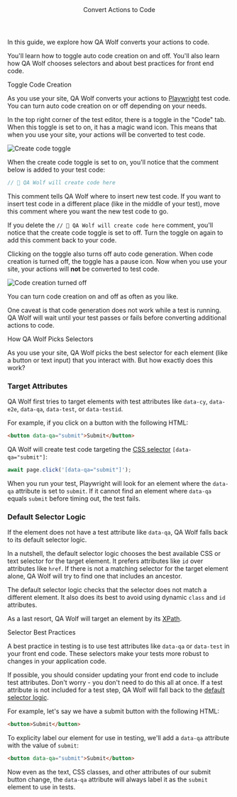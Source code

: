 
<Layout>

<Header>Convert Actions to Code</Header>

In this guide, we explore how QA Wolf converts your actions to code.

You'll learn how to toggle auto code creation on and off. You'll also learn how QA Wolf chooses selectors and about best practices for front end code.

<SubHeader>Toggle Code Creation</SubHeader>

As you use your site, QA Wolf converts your actions to <a href="https://playwright.dev/docs/core-concepts" target="_blank">Playwright</a> test code. You can turn auto code creation on or off depending on your needs.

In the top right corner of the test editor, there is a toggle in the "Code" tab. When this toggle is set to on, it has a magic wand icon. This means that when you use your site, your actions will be converted to test code.

<Image
  alt="Create code toggle"
  height={739}
  src="/docs/convert-actions-to-code/create-code-toggle.png"
  width={1600}
/>

When the create code toggle is set to on, you'll notice that the comment below is added to your test code:

```js
// 🐺 QA Wolf will create code here
```

This comment tells QA Wolf where to insert new test code. If you want to insert test code in a different place (like in the middle of your test), move this comment where you want the new test code to go.

If you delete the `// 🐺 QA Wolf will create code here` comment, you'll notice that the create code toggle is set to off. Turn the toggle on again to add this comment back to your code.

Clicking on the toggle also turns off auto code generation. When code creation is turned off, the toggle has a pause icon. Now when you use your site, your actions will **not** be converted to test code.

<Image
  alt="Code creation turned off"
  height={118}
  src="/docs/convert-actions-to-code/create-code-off.png"
  width={1076}
/>

You can turn code creation on and off as often as you like.

One caveat is that code generation does not work while a test is running. QA Wolf will wait until your test passes or fails before converting additional actions to code.

<SubHeader>How QA Wolf Picks Selectors</SubHeader>

As you use your site, QA Wolf picks the best selector for each element (like a button or text input) that you interact with. But how exactly does this work?

### Target Attributes

QA Wolf first tries to target elements with test attributes like `data-cy`, `data-e2e`, `data-qa`, `data-test`, or `data-testid`.

For example, if you click on a button with the following HTML:

```html
<button data-qa="submit">Submit</button>
```

QA Wolf will create test code targeting the <a href="https://developer.mozilla.org/en-US/docs/Web/CSS/CSS_Selectors" target="_blank">CSS selector</a> `[data-qa="submit"]`:

```js
await page.click('[data-qa="submit"]');
```

When you run your test, Playwright will look for an element where the `data-qa` attribute is set to `submit`. If it cannot find an element where `data-qa` equals `submit` before timing out, the test fails.

### Default Selector Logic

If the element does not have a test attribute like `data-qa`, QA Wolf falls back to its default selector logic.

In a nutshell, the default selector logic chooses the best available CSS or text selector for the target element. It prefers attributes like `id` over attributes like `href`. If there is not a matching selector for the target element alone, QA Wolf will try to find one that includes an ancestor.

The default selector logic checks that the selector does not match a different element. It also does its best to avoid using dynamic `class` and `id` attributes.

As a last resort, QA Wolf will target an element by its <a href="https://developer.mozilla.org/en-US/docs/Web/XPath" target="_blank">XPath</a>.

<SubHeader>Selector Best Practices</SubHeader>

A best practice in testing is to use test attributes like `data-qa` or `data-test` in your front end code. These selectors make your tests more robust to changes in your application code.

If possible, you should consider updating your front end code to include test attributes. Don't worry - you don't need to do this all at once. If a test attribute is not included for a test step, QA Wolf will fall back to the <a href="#how-qa-wolf-picks-selectors">default selector logic</a>.

For example, let's say we have a submit button with the following HTML:

```html
<button>Submit</button>
```

To explicity label our element for use in testing, we'll add a `data-qa` attribute with the value of `submit`:

```html
<button data-qa="submit">Submit</button>
```

Now even as the text, CSS classes, and other attributes of our submit button change, the `data-qa` attribute will always label it as the `submit` element to use in tests.

</Layout>
